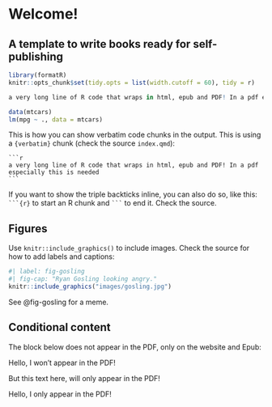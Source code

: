 # Welcome! {.unnumbered}
## A template to write books ready for self-publishing

```r
library(formatR)
knitr::opts_chunk$set(tidy.opts = list(width.cutoff = 60), tidy = r)
```

```r
a very long line of R code that wraps in html, epub and PDF! In a pdf especially this is needed
```

```r

data(mtcars)
lm(mpg ~ ., data = mtcars)

```

This is how you can show verbatim code chunks in the output. This is using
a `{verbatim}` chunk (check the source `index.qmd`):

````verbatim
```r
a very long line of R code that wraps in html, epub and PDF! In a pdf especially this is needed
```
````

If you want to show the triple backticks inline, you can also do so, like this:
```` ```{r} ```` to start an R chunk and ```` ``` ```` to end it. Check the source.

## Figures

Use `knitr::include_graphics()` to include images. Check the source for how to add
labels and captions:

```r
#| label: fig-gosling
#| fig-cap: "Ryan Gosling looking angry."
knitr::include_graphics("images/gosling.jpg")
```

See @fig-gosling for a meme.

## Conditional content

The block below does not appear in the PDF, only on the website and Epub:

::: {.content-hidden when-format="pdf"}
Hello, I won't appear in the PDF!
:::

But this text here, will only appear in the PDF!

::: {.content-visible when-format="pdf"}
Hello, I only appear in the PDF!
:::
